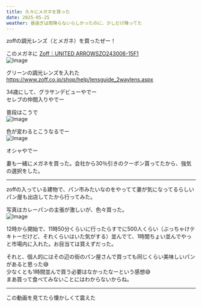 ```yaml
---
title: 久々にメガネを買った
date: 2025-05-25
weather: 昼過ぎは雨降らないらしかったのに、少しだけ降ってた
---
```


zoffの調光レンズ（とメガネ）を買ったぜー！

このメガネに [Zoff｜UNITED ARROWSZO243006-15F1](https://www.zoff.co.jp/shop/g/gZO243006-15F1/)  
![Image](../../assets/20250525093428.png)

グリーンの調光レンズを入れた  
https://www.zoff.co.jp/shop/help/lensguide_2waylens.aspx

34歳にして、グラサンデビューやでー  
セレブの仲間入りやでー

普段はこうで  
![Image](../../assets/C46EB654-6F09-44D1-B247-24957549BF82.jpeg)

色が変わるとこうなるでー  
![Image](../../assets/94F36E6C-AC2F-44D9-8ADE-4DFF7CCAB509_1_102_o.jpeg)

オシャやでー

妻も一緒にメガネを買った。会社から30％引きのクーポン貰ってたから、強気の選択をした。

---

zoffの入っている建物で、パン市みたいなのをやってて妻が気になってるらしいパン屋も出店してたから行ってみた。

写真はカレーパンの主張が激しいが、色々買った。  
![Image](../../assets/82FE5D43-C9DE-4650-925F-6804C6891E6F.jpeg)

12時から開始で、11時50分くらいに行ったらすでに500人くらい（ぶっちゃけテキトーだけど、それくらいはいた気がする）並んでて、1時間ちょい並んでやっと市場内に入れた。お目当ては買えずだった。

それと、個人的にはその辺の街のパン屋さんで買っても同じくらい美味しいパンがあると思った😅  
少なくとも1時間並んで買う必要はなかったなーという感想😅  
まあ買って食べてみないことにはわからないからね。

---

この動画を見てたら懐かしくて震えた  
<YouTube id="eJgBMv_hqqc" playlabel="Play" />
